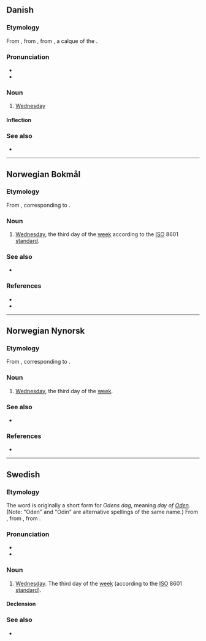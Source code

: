 ==Danish==
{{wikipedia|lang=da}}

===Etymology===
From {{der|da|gmq-oda|othænsdagh}}, from {{der|da|non|óðinsdagr}}, from {{der|da|gmw-pro|*Wōdanas dag}}, a calque of the {{der|da|la|dies Mercurii||Wednesday}}.

===Pronunciation===
* {{IPA|da|[ˈɔnˀsd̥a]}}
* {{rhymes|da|a}}

===Noun===
{{da-noun|en|e}}

# [[Wednesday]]

====Inflection====
{{da-noun-infl|en|e}}

===See also===
* {{list:days of the week/da}}

----

==Norwegian Bokmål==
{{wikipedia|lang=no}}

===Etymology===
From {{der|nb|non|óðinsdagr||Odin's day}}, corresponding to {{der|nb|gmw-pro|*Wōdanas dag}}.

===Noun===
{{nb-noun-m1}}

# [[Wednesday]], the third day of the [[week]] according to the [[ISO]] 8601 [[standard]].

===See also===
* {{list:days of the week/nb}}

===References===
* {{R:The Bokmål Dictionary}}
* {{R:NAOB}}

----

==Norwegian Nynorsk==
{{wikipedia|lang=nn}}

===Etymology===
From {{der|nn|non|óðinsdagr||Odin's day}}, corresponding to {{der|nn|gmw-pro|*Wōdanas dag}}.

===Noun===
{{nn-noun-m1}}

# [[Wednesday]], the third day of the [[week]].

===See also===
* {{list:days of the week/nn}}

===References===
* {{R:The Nynorsk Dictionary}}

----

==Swedish==

===Etymology===
The word is originally a short form for ''Odens dag'', meaning ''day of [[w:Odin|Oden]]''. (Note: "Oden" and "Odin" are alternative spellings of the same name.) From {{der|sv|gmq-osw|oþinsdagher}}, from {{der|sv|non|óðinsdagr||Odin's day}}, from {{der|sv|gmw-pro|*Wōdanas dag}}.

===Pronunciation===
* {{IPA|sv|/ˈʊnsdɑːɡ/|/ˈʊnsda/}}
* {{audio|sv|Sv-onsdag.ogg|audio}}

===Noun===
{{sv-noun|c}}

# [[Wednesday]]. The third day of the [[week]] (according to the [[ISO]] 8601 [[standard]]).

====Declension====
{{sv-infl-noun-c-ar}}

===See also===
* {{list:days of the week/sv}}